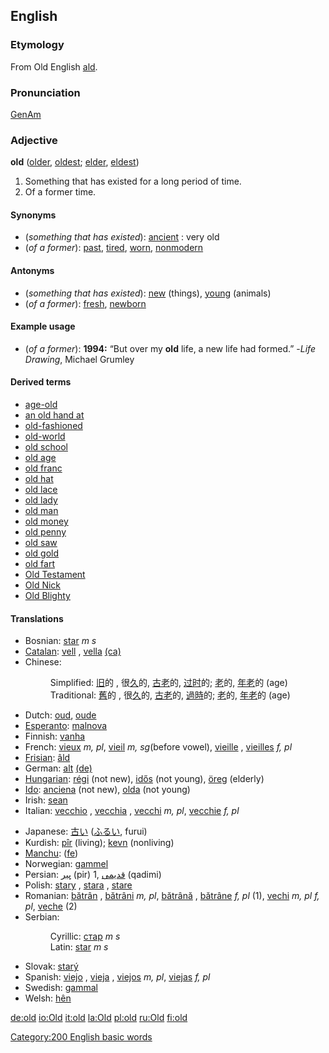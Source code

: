 ==English==

===Etymology===
From Old English [[ald]].

===Pronunciation===
[[w:General American|GenAm]] {{IPA|[old]}}

===Adjective===
'''old''' ([[older]], [[oldest]]; [[elder]], [[eldest]])
# Something that has existed for a long period of time.
# Of a former time.

====Synonyms====
*(''something that has existed''): [[ancient]] : very old
*(''of a former''): [[past]], [[tired]], [[worn]], [[nonmodern]]

====Antonyms====
*(''something that has existed''): [[new]] (things), [[young]] (animals)
*(''of a former''): [[fresh]], [[newborn]]

====Example usage====
* (''of a former''): '''1994:''' “But over my '''old''' life, a new life had formed.”  -''Life Drawing'', Michael Grumley

====Derived terms====
*[[age-old]]
*[[an old hand at]]
*[[old-fashioned]]
*[[old-world]]
*[[old school]]
*[[old age]]
*[[old franc]]
*[[old hat]]
*[[old lace]]
*[[old lady]]
*[[old man]]
*[[old money]]
*[[old penny]]
*[[old saw]]
*[[old gold]]
*[[old fart]]
*[[Old Testament]]
*[[Old Nick]]
*[[Old Blighty]]

====Translations====
{{top}}
*Bosnian: [[star]] ''m s''
*[[Catalan]]: [[vell]] {{m}}, [[vella]] {{f}} [[:ca:vell|(ca)]]
*Chinese:
*:Simplified: [[旧]]的 , 很[[久]]的, [[古老]]的, [[过时]]的; [[老]]的, [[年老]]的 (age)
*:Traditional: [[舊]]的 , 很[[久]]的, [[古老]]的, [[過時]]的; [[老]]的, [[年老]]的 (age)
*Dutch: [[oud]], [[oude]]
*[[Esperanto]]: [[malnova]]
*Finnish: [[vanha]]
*French: [[vieux]] {{m}} ''m, pl'', [[vieil]] ''m, sg''(before vowel), [[vieille]] {{f}}, [[vieilles]] ''f, pl''
*[[Frisian]]: [[âld]]
*German: [[alt]] [[:de:alt|(de)]]
*[[Hungarian]]: [[régi]] (not new), [[idős]] (not young), [[öreg]] (elderly)
*[[Ido]]: [[anciena]] (not new), [[olda]] (not young)
*Irish: [[sean]]
*Italian: [[vecchio]] {{m}}, [[vecchia]] {{f}}, [[vecchi]] ''m, pl'', [[vecchie]] ''f, pl'' 
{{mid}}
*Japanese: [[古い]] ([[ふるい]], furui)
*Kurdish: [[pîr]] (living); [[kevn]] (nonliving)
*[[Manchu]]: ([[fe]])
*Norwegian: [[gammel]]
*Persian: [[پیر]]  (pir) 1, [[قدیمی]] (qadimi)
*Polish: [[stary]] {{m}}, [[stara]] {{f}}, [[stare]] {{n}}
*Romanian: [[bătrân]] {{m}}, [[bătrâni]] ''m, pl'', [[bătrână]] {{f}}, [[bătrâne]] ''f, pl'' (1), [[vechi]] {{m}} ''m, pl'' ''f, pl'', [[veche]] {{f}} (2)
*Serbian:
*:Cyrillic: [[стар]] ''m s''
*:Latin: [[star]] ''m s''
*Slovak: [[starý]]
*Spanish: [[viejo]] {{m}}, [[vieja]] {{f}}, [[viejos]] ''m, pl'', [[viejas]] ''f, pl''
*Swedish: [[gammal]]
*Welsh: [[hên]]
{{bottom}}

[[Category:200 English basic words]]

[[de:old]]
[[io:Old]]
[[it:old]]
[[la:Old]]
[[pl:old]]
[[ru:Old]]
[[fi:old]]